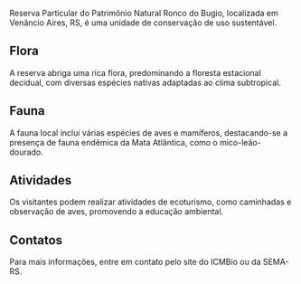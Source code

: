 Reserva Particular do Patrimônio Natural Ronco do Bugio, localizada em Venâncio Aires, RS, é uma unidade de conservação de uso sustentável.

## Flora

A reserva abriga uma rica flora, predominando a floresta estacional decidual, com diversas espécies nativas adaptadas ao clima subtropical.

## Fauna

A fauna local inclui várias espécies de aves e mamíferos, destacando-se a presença de fauna endêmica da Mata Atlântica, como o mico-leão-dourado.

## Atividades

Os visitantes podem realizar atividades de ecoturismo, como caminhadas e observação de aves, promovendo a educação ambiental.

## Contatos

Para mais informações, entre em contato pelo site do ICMBio ou da SEMA-RS.